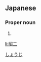 ==Japanese==
{{ja-kanjitab|昭|二}}

===Proper noun===
{{ja-pos|proper|しょうじ}}

# {{given name|male|lang=ja}}

[[Category:Japanese male given names|しょうじ]]

[[li:昭二]]